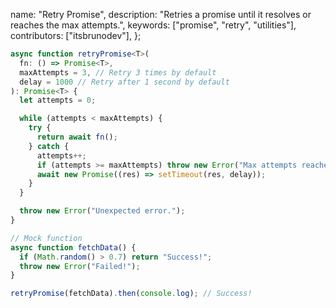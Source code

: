   name: "Retry Promise",
  description:
    "Retries a promise until it resolves or reaches the max attempts.",
  keywords: ["promise", "retry", "utilities"],
  contributors: ["itsbrunodev"],
};

```typescript
async function retryPromise<T>(
  fn: () => Promise<T>,
  maxAttempts = 3, // Retry 3 times by default
  delay = 1000 // Retry after 1 second by default
): Promise<T> {
  let attempts = 0;

  while (attempts < maxAttempts) {
    try {
      return await fn();
    } catch {
      attempts++;
      if (attempts >= maxAttempts) throw new Error("Max attempts reached.");
      await new Promise((res) => setTimeout(res, delay));
    }
  }

  throw new Error("Unexpected error.");
}
```

```typescript
// Mock function
async function fetchData() {
  if (Math.random() > 0.7) return "Success!";
  throw new Error("Failed!");
}

retryPromise(fetchData).then(console.log); // Success!
```

